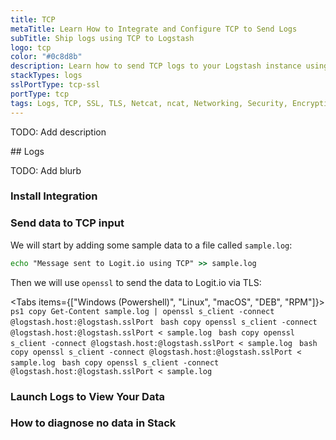 ```yaml
---
title: TCP
metaTitle: Learn How to Integrate and Configure TCP to Send Logs
subTitle: Ship logs using TCP to Logstash
logo: tcp
color: "#0c8d8b"
description: Learn how to send TCP logs to your Logstash instance using our configuration examples. Simplify sending logs with Logit.io's data config examples and guides.
stackTypes: logs
sslPortType: tcp-ssl
portType: tcp
tags: Logs, TCP, SSL, TLS, Netcat, ncat, Networking, Security, Encryption, Network Protocol, Tcp
---
```


TODO: Add description

<Steps>
  ## Logs

  TODO: Add blurb

  ### Install Integration

  <InstallIntegration/>

  ### Send data to TCP input

  We will start by adding some sample data to a file called `sample.log`:

  ```cmd copy
  echo "Message sent to Logit.io using TCP" >> sample.log
  ```

  Then we will use `openssl` to send the data to Logit.io via TLS:

  <Tabs items={["Windows (Powershell)", "Linux", "macOS", "DEB", "RPM"]}>
    <Tab>
      ```ps1 copy
      Get-Content sample.log | openssl s_client -connect @logstash.host:@logstash.sslPort
      ```
    </Tab>
    <Tab>
      ```bash copy
      openssl s_client -connect @logstash.host:@logstash.sslPort < sample.log
      ```
    </Tab>
    <Tab>
      ```bash copy
      openssl s_client -connect @logstash.host:@logstash.sslPort < sample.log
      ```
    </Tab>
    <Tab>
      ```bash copy
      openssl s_client -connect @logstash.host:@logstash.sslPort < sample.log
      ```
    </Tab>
    <Tab>
      ```bash copy
      openssl s_client -connect @logstash.host:@logstash.sslPort < sample.log
      ```
    </Tab>
  </Tabs>

  ### Launch Logs to View Your Data

  <LaunchVisualizer type="logs" />

  ### How to diagnose no data in Stack

  <DiagnoseNoData />

</Steps>
    

